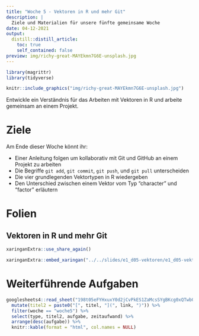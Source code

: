```yaml
---
title: "Woche 5 - Vektoren in R und mehr Git"
description: |
  Ziele und Materialien für unsere fünfte gemeinsame Woche
date: 04-12-2021
output:
  distill::distill_article:
    toc: true
    self_contained: false
preview: img/richy-great-MAYEkmn7G6E-unsplash.jpg    
---
```


<script async defer data-domain="rstatszh.github.io/website" src="https://plausible.io/js/plausible.js"></script>

```r
library(magrittr)
library(tidyverse)
```

```r

knitr::include_graphics("img/richy-great-MAYEkmn7G6E-unsplash.jpg")

```

Entwickle ein Verständnis für das Arbeiten mit Vektoren in R und arbeite gemeinsam an einem Projekt. 

# Ziele

Am Ende dieser Woche könnt ihr:

- Einer Anleitung folgen um kollaborativ mit Git und GitHub an einem Projekt zu arbeiten 
- Die Begriffe `git add`, `git commit`, `git push`, und `git pull` unterscheiden 
- Die vier grundlegenden Vektortypen in R wiedergeben 
- Den Unterschied zwischen einem Vektor vom Typ "character" und "factor" erläutern

# Folien

## Vektoren in R und mehr Git

```r

xaringanExtra::use_share_again()

```

```r

xaringanExtra::embed_xaringan("../../slides/e1_d05-vektoren/e1_d05-vektoren.html", ratio = "16:9")

```

# Weiterführende Aufgaben

```r

googlesheets4::read_sheet("198t05eFYHxuxY0d2jCvPkES1ZaMcsSYgBKcg0xQTwb0") %>% 
  mutate(titel2 = paste0("[", titel, "](", link, ")")) %>% 
  filter(woche == "woche5") %>% 
  select(type, titel2, aufgabe, zeitaufwand) %>% 
  arrange(desc(aufgabe)) %>% 
  knitr::kable(format = "html", col.names = NULL)

```
